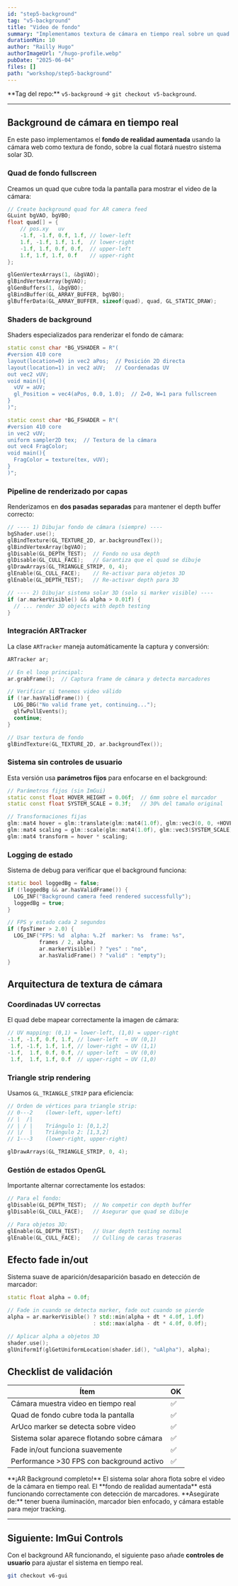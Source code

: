 ```yaml
---
id: "step5-background"
tag: "v5-background"
title: "Video de fondo"
summary: "Implementamos textura de cámara en tiempo real sobre un quad fullscreen como fondo AR del sistema solar."
durationMin: 10
author: "Railly Hugo"
authorImageUrl: "/hugo-profile.webp"
pubDate: "2025-06-04"
files: []
path: "workshop/step5-background"
---
```



<Alert type="info">
  **Tag del repo:** <code>v5-background</code> → <code>git checkout v5-background</code>.
</Alert>

---

## Background de cámara en tiempo real

En este paso implementamos el **fondo de realidad aumentada** usando la cámara web como textura de fondo, sobre la cual flotará nuestro sistema solar 3D.

### Quad de fondo fullscreen

Creamos un quad que cubre toda la pantalla para mostrar el video de la cámara:

```cpp
// Create background quad for AR camera feed
GLuint bgVAO, bgVBO;
float quad[] = {
    // pos.xy   uv
    -1.f, -1.f, 0.f, 1.f, // lower-left
    1.f, -1.f, 1.f, 1.f,  // lower-right
    -1.f, 1.f, 0.f, 0.f,  // upper-left
    1.f, 1.f, 1.f, 0.f    // upper-right
};

glGenVertexArrays(1, &bgVAO);
glBindVertexArray(bgVAO);
glGenBuffers(1, &bgVBO);
glBindBuffer(GL_ARRAY_BUFFER, bgVBO);
glBufferData(GL_ARRAY_BUFFER, sizeof(quad), quad, GL_STATIC_DRAW);
```

### Shaders de background

Shaders especializados para renderizar el fondo de cámara:

```cpp
static const char *BG_VSHADER = R"(
#version 410 core
layout(location=0) in vec2 aPos;  // Posición 2D directa
layout(location=1) in vec2 aUV;   // Coordenadas UV
out vec2 vUV;
void main(){ 
  vUV = aUV; 
  gl_Position = vec4(aPos, 0.0, 1.0);  // Z=0, W=1 para fullscreen
}
)";

static const char *BG_FSHADER = R"(
#version 410 core
in vec2 vUV; 
uniform sampler2D tex;  // Textura de la cámara
out vec4 FragColor;
void main(){ 
  FragColor = texture(tex, vUV); 
}
)";
```

### Pipeline de renderizado por capas

Renderizamos en **dos pasadas separadas** para mantener el depth buffer correcto:

```cpp
// ---- 1) Dibujar fondo de cámara (siempre) ----
bgShader.use();
glBindTexture(GL_TEXTURE_2D, ar.backgroundTex());
glBindVertexArray(bgVAO);
glDisable(GL_DEPTH_TEST);  // Fondo no usa depth
glDisable(GL_CULL_FACE);   // Garantiza que el quad se dibuje
glDrawArrays(GL_TRIANGLE_STRIP, 0, 4);
glEnable(GL_CULL_FACE);    // Re-activar para objetos 3D
glEnable(GL_DEPTH_TEST);   // Re-activar depth para 3D

// ---- 2) Dibujar sistema solar 3D (solo si marker visible) ----
if (ar.markerVisible() && alpha > 0.01f) {
  // ... render 3D objects with depth testing
}
```

### Integración ARTracker

La clase `ARTracker` maneja automáticamente la captura y conversión:

```cpp
ARTracker ar;

// En el loop principal:
ar.grabFrame();  // Captura frame de cámara y detecta marcadores

// Verificar si tenemos video válido
if (!ar.hasValidFrame()) {
  LOG_DBG("No valid frame yet, continuing...");
  glfwPollEvents();
  continue;
}

// Usar textura de fondo
glBindTexture(GL_TEXTURE_2D, ar.backgroundTex());
```

### Sistema sin controles de usuario

Esta versión usa **parámetros fijos** para enfocarse en el background:

```cpp
// Parámetros fijos (sin ImGui)
static const float HOVER_HEIGHT = 0.06f;  // 6mm sobre el marcador
static const float SYSTEM_SCALE = 0.3f;   // 30% del tamaño original

// Transformaciones fijas
glm::mat4 hover = glm::translate(glm::mat4(1.0f), glm::vec3(0, 0, +HOVER_HEIGHT)); 
glm::mat4 scaling = glm::scale(glm::mat4(1.0f), glm::vec3(SYSTEM_SCALE)); 
glm::mat4 transform = hover * scaling;
```

### Logging de estado

Sistema de debug para verificar que el background funciona:

```cpp
static bool loggedBg = false;
if (!loggedBg && ar.hasValidFrame()) {
  LOG_INF("Background camera feed rendered successfully");
  loggedBg = true;
}

// FPS y estado cada 2 segundos
if (fpsTimer > 2.0) {
  LOG_INF("FPS: %d  alpha: %.2f  marker: %s  frame: %s",
          frames / 2, alpha, 
          ar.markerVisible() ? "yes" : "no", 
          ar.hasValidFrame() ? "valid" : "empty");
}
```

## Arquitectura de textura de cámara

### Coordinadas UV correctas
El quad debe mapear correctamente la imagen de cámara:

```cpp
// UV mapping: (0,1) = lower-left, (1,0) = upper-right
-1.f, -1.f, 0.f, 1.f, // lower-left  → UV (0,1)
 1.f, -1.f, 1.f, 1.f, // lower-right → UV (1,1)  
-1.f,  1.f, 0.f, 0.f, // upper-left  → UV (0,0)
 1.f,  1.f, 1.f, 0.f  // upper-right → UV (1,0)
```

### Triangle strip rendering
Usamos `GL_TRIANGLE_STRIP` para eficiencia:

```cpp
// Orden de vértices para triangle strip:
// 0---2    (lower-left, upper-left)
// |  /|    
// | / |    Triángulo 1: [0,1,2]
// |/  |    Triángulo 2: [1,3,2]  
// 1---3    (lower-right, upper-right)

glDrawArrays(GL_TRIANGLE_STRIP, 0, 4);
```

### Gestión de estados OpenGL

Importante alternar correctamente los estados:

```cpp
// Para el fondo:
glDisable(GL_DEPTH_TEST);  // No competir con depth buffer
glDisable(GL_CULL_FACE);   // Asegurar que quad se dibuje

// Para objetos 3D:
glEnable(GL_DEPTH_TEST);   // Usar depth testing normal
glEnable(GL_CULL_FACE);    // Culling de caras traseras
```

## Efecto fade in/out

Sistema suave de aparición/desaparición basado en detección de marcador:

```cpp
static float alpha = 0.0f;

// Fade in cuando se detecta marker, fade out cuando se pierde
alpha = ar.markerVisible() ? std::min(alpha + dt * 4.0f, 1.0f)
                           : std::max(alpha - dt * 4.0f, 0.0f);

// Aplicar alpha a objetos 3D
shader.use();
glUniform1f(glGetUniformLocation(shader.id(), "uAlpha"), alpha);
```

## Checklist de validación

| Ítem | OK |
|------|----|
| Cámara muestra video en tiempo real | ✅ |
| Quad de fondo cubre toda la pantalla | ✅ |
| ArUco marker se detecta sobre video | ✅ |
| Sistema solar aparece flotando sobre cámara | ✅ |
| Fade in/out funciona suavemente | ✅ |
| Performance >30 FPS con background activo | ✅ |

<Alert type="success">
  **¡AR Background completo!** El sistema solar ahora flota sobre el video de la cámara en tiempo real.  
  El **fondo de realidad aumentada** está funcionando correctamente con detección de marcadores.
</Alert>

<Alert type="tip">
  **Asegúrate de:** tener buena iluminación, marcador bien enfocado, y cámara estable para mejor tracking.
</Alert>

---

## Siguiente: ImGui Controls

Con el background AR funcionando, el siguiente paso añade **controles de usuario** para ajustar el sistema en tiempo real.

```bash
git checkout v6-gui
``` 